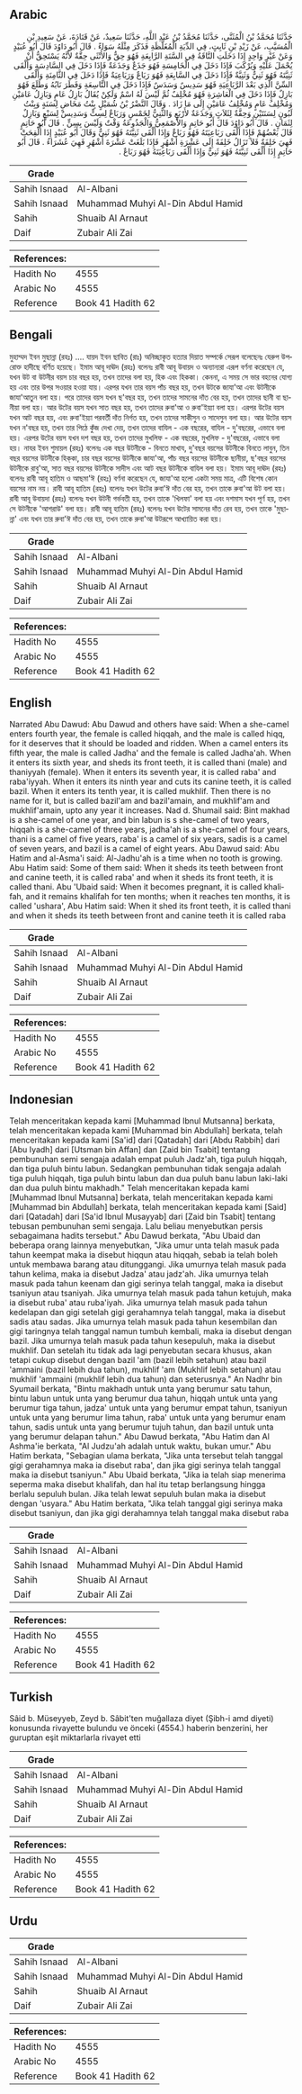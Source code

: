 ## Arabic


<div dir="rtl" lang="ar" style={{fontSize:'larger',backgroundColor:'#f8f9fa',padding:20}}>
حَدَّثَنَا مُحَمَّدُ بْنُ الْمُثَنَّى، حَدَّثَنَا مُحَمَّدُ بْنُ عَبْدِ اللَّهِ، حَدَّثَنَا سَعِيدٌ، عَنْ قَتَادَةَ، عَنْ سَعِيدِ بْنِ الْمُسَيَّبِ، عَنْ زَيْدِ بْنِ ثَابِتٍ، فِي الدِّيَةِ الْمُغَلَّظَةِ فَذَكَرَ مِثْلَهُ سَوَاءً ‏.‏ قَالَ أَبُو دَاوُدَ قَالَ أَبُو عُبَيْدٍ وَعَنْ غَيْرِ وَاحِدٍ إِذَا دَخَلَتِ النَّاقَةُ فِي السَّنَةِ الرَّابِعَةِ فَهُوَ حِقٌّ وَالأُنْثَى حِقَّةٌ لأَنَّهُ يَسْتَحِقُّ أَنْ يُحْمَلَ عَلَيْهِ وَيُرْكَبَ فَإِذَا دَخَلَ فِي الْخَامِسَةِ فَهُوَ جَذَعٌ وَجَذَعَةٌ فَإِذَا دَخَلَ فِي السَّادِسَةِ وَأَلْقَى ثَنِيَّتَهُ فَهُوَ ثَنِيٌّ وَثَنِيَّةٌ فَإِذَا دَخَلَ فِي السَّابِعَةِ فَهُوَ رَبَاعٌ وَرَبَاعِيَةٌ فَإِذَا دَخَلَ فِي الثَّامِنَةِ وَأَلْقَى السِّنَّ الَّذِي بَعْدَ الرَّبَاعِيَةِ فَهُوَ سَدِيسٌ وَسَدَسٌ فَإِذَا دَخَلَ فِي التَّاسِعَةِ وَفَطَرَ نَابُهُ وَطَلَعَ فَهُوَ بَازِلٌ فَإِذَا دَخَلَ فِي الْعَاشِرَةِ فَهُوَ مُخْلِفٌ ثُمَّ لَيْسَ لَهُ اسْمٌ وَلَكِنْ يُقَالُ بَازِلُ عَامٍ وَبَازِلُ عَامَيْنِ وَمُخْلِفُ عَامٍ وَمُخْلِفُ عَامَيْنِ إِلَى مَا زَادَ ‏.‏ وَقَالَ النَّضْرُ بْنُ شُمَيْلٍ بِنْتُ مَخَاضٍ لِسَنَةٍ وَبِنْتُ لَبُونٍ لِسَنَتَيْنِ وَحِقَّةٌ لِثَلاَثٍ وَجَذَعَةٌ لأَرْبَعٍ وَالثَّنِيُّ لِخَمْسٍ وَرَبَاعٌ لِسِتٍّ وَسَدِيسٌ لِسَبْعٍ وَبَازِلٌ لِثَمَانٍ ‏.‏ قَالَ أَبُو دَاوُدَ قَالَ أَبُو حَاتِمٍ وَالأَصْمَعِيُّ وَالْجَذُوعَةُ وَقْتٌ وَلَيْسَ بِسِنٍّ ‏.‏ قَالَ أَبُو حَاتِمٍ قَالَ بَعْضُهُمْ فَإِذَا أَلْقَى رَبَاعِيَتَهُ فَهُوَ رَبَاعٌ وَإِذَا أَلْقَى ثَنِيَّتَهُ فَهُوَ ثَنِيٌّ وَقَالَ أَبُو عُبَيْدٍ إِذَا أُلْقِحَتْ فَهِيَ خَلِفَةٌ فَلاَ تَزَالُ خَلِفَةً إِلَى عَشْرَةِ أَشْهُرٍ فَإِذَا بَلَغَتْ عَشْرَةَ أَشْهُرٍ فَهِيَ عُشَرَاءُ ‏.‏ قَالَ أَبُو حَاتِمٍ إِذَا أَلْقَى ثَنِيَّتَهُ فَهُوَ ثَنِيٌّ وَإِذَا أَلْقَى رَبَاعِيَتَهُ فَهُوَ رَبَاعٌ ‏.‏
</div>
<div style={{backgroundColor:'#f8f9fa',padding:20, marginBottom: 10}}><table> <thead> <tr> <th>Grade</th> <th></th> </tr> </thead> <tbody> <tr><td>Sahih Isnaad</td><td>Al-Albani</td></tr><tr><td>Sahih Isnaad</td><td>Muhammad Muhyi Al-Din Abdul Hamid</td></tr><tr><td>Sahih</td><td>Shuaib Al Arnaut</td></tr><tr><td>Daif</td><td>Zubair Ali Zai</td></tr></tbody></table><table> <thead> <tr> <th>References:</th> <th></th> </tr> </thead> <tbody><tr><td>Hadith No</td><td>4555</td></tr><tr><td>Arabic No</td><td>4555</td></tr><tr><td>Reference</td><td>Book 41 Hadith 62</td></tr></tbody></table></div>

## Bengali


<div dir="ltr" lang="bn" style={{fontSize:'larger',backgroundColor:'#f8f9fa',padding:20}}>
মুহাম্মদ ইবন মুছান্না (রহঃ) .... যায়দ ইবন ছাবিত (রাঃ) অনিচ্ছাকৃত হত্যার দিয়াত সম্পর্কে সেরূপ বলেছেনঃ যেরুপ উপরোক্ত হাদীছে বর্ণিত হয়েছে। ইমাম আবূ দাঊদ (রহঃ) বলেনঃ রাবী আবূ উবায়দ ও অন্যান্যরা এরূপ বর্ণনা করেছেন যে, যখন উট বা উটনীর বয়স চার বছর হয়, তখন তাদের বলা হয়, হিক এবং হিককা। কেননা, এ সময় সে ভার বহনের যোগ্য হয় এবং তার উপর সওয়ার হওয়া যায়। এরপর যখন তার বয়স পাঁচ বছর হয়, তখন উটকে জাযা'আ এবং উটনীকে জাযা'আতুন বলা হয়। পরে তাদের বয়স যখন ছ'বছর হয়, তখন তাদের সামনের দাঁত বের হয়, তখন তাদের ছানী বা ছানীয়া বলা হয়। আর উটের বয়স যখন সাত বছর হয়, তখন তাদের রুবা'আ ও রুবা'ইয়্যা বলা হয়। এরপর উটের বয়স যখন আট বছর হয়, এবং রুবা'ইয়্যা পরবর্তী দাঁত নির্গত হয়, তখন তাদের সাকীসুন ও সাদেসুন বলা হয়। আর উটের বয়স যখন ন'বছর হয়, তখন তার পিঠে কুঁজ দেখা দেয়, তখন তাদের বাযিল - এক বছরের, বাযিল - দু'বছরের, এভাবে বলা হয়। এরপর উটের বয়স যখন দশ বছর হয়, তখন তাদের মুখলিফ - এক বছরের, মুখলিফ - দু'বছরের, এভাবে বলা হয়। নাযর ইবন শুমায়ল (রহঃ) বলেনঃ এক বছর উটনীকে - বিনতে মাখায, দু'বছর বয়সের উটনীকে বিনতে লাবুন, তিন বছর বয়সের উটনীকে হিক্‌কা, চার বছর বয়সের উটনীকে জাযা'আ, পাঁচ বছর বয়সের উটনীকে ছানীয়া, ছ'বছর বয়সের উটনীকে রাবু'আ, সাত বছর বয়সের উটনীকে সাদীস এবং আট বছর উটনীকে বাযিল বলা হয়। ইমাম আবূ দাঊদ (রহঃ) বলেনঃ রাবী আবূ হাতিম ও আছমা'ঈ (রহঃ) বর্ণনা করেছেন যে, জাযা'আ হলো একটা সময় মাত্র, এটি বিশেষ কোন বয়সের নাম নয়। রাবী আবূ হাতিম (রহঃ) বলেনঃ যখন উটের রুবা'ঈ দাঁত বের হয়, তখন তাকে রুবা'আ উট বলা হয়। রাবী আবূ উবায়দা (রহঃ) বলেনঃ যখন উটনী গর্ভবতী হয়, তখন তাকে 'খিলফা' বলা হয় এবং দশমাস যখন পূর্ণ হয়, তখন সে উটনীকে 'আশরাউ' বলা হয়। রাবী আবূ হাতিম (রহঃ) বলেনঃ যখন উটের সামনের দাঁত রেব হয়, তখন তাকে 'মুছান্না' এবং যখন তার রুবা'ঈ দাঁত বের হয়, তখন তাকে রুবা'আ উটরূপে আখ্যায়িত করা হয়।
</div>
<div style={{backgroundColor:'#f8f9fa',padding:20, marginBottom: 10}}><table> <thead> <tr> <th>Grade</th> <th></th> </tr> </thead> <tbody> <tr><td>Sahih Isnaad</td><td>Al-Albani</td></tr><tr><td>Sahih Isnaad</td><td>Muhammad Muhyi Al-Din Abdul Hamid</td></tr><tr><td>Sahih</td><td>Shuaib Al Arnaut</td></tr><tr><td>Daif</td><td>Zubair Ali Zai</td></tr></tbody></table><table> <thead> <tr> <th>References:</th> <th></th> </tr> </thead> <tbody><tr><td>Hadith No</td><td>4555</td></tr><tr><td>Arabic No</td><td>4555</td></tr><tr><td>Reference</td><td>Book 41 Hadith 62</td></tr></tbody></table></div>

## English


<div dir="ltr" lang="en" style={{fontSize:'larger',backgroundColor:'#f8f9fa',padding:20}}>
Narrated Abu Dawud: Abu Dawud and others have said: When a she-camel enters fourth year, the female is called hiqqah, and the male is called hiqq, for it deserves that it should be loaded and ridden. When a camel enters its fifth year, the male is called Jadha' and the female is called Jadha'ah. When it enters its sixth year, and sheds its front teeth, it is called thani (male) and thaniyyah (female). When it enters its seventh year, it is called raba' and raba'iyyah. When it enters its ninth year and cuts its canine teeth, it is called bazil. When it enters its tenth year, it is called mukhlif. Then there is no name for it, but is called bazil'am and bazil'amain, and mukhlif'am and mukhlif'amain, upto any year it increases. Nad d. Shumail said: Bint makhad is a she-camel of one year, and bin labun is s she-camel of two years, hiqqah is a she-camel of three years, jadha'ah is a she-camel of four years, thani is a camel of five years, raba' is a camel of six years, sadis is a camel of seven years, and bazil is a camel of eight years. Abu Dawud said: Abu Hatim and al-Asma'i said: Al-Jadhu'ah is a time when no tooth is growing. Abu Hatim said: Some of them said: When it sheds its teeth between front and canine teeth, it is called raba' and when it sheds its front teeth, it is called thani. Abu 'Ubaid said: When it becomes pregnant, it is called khalifah, and it remains khalifah for ten months; when it reaches ten months, it is called 'ushara', Abu Hatim said: When it shed its front teeth, it is called thani and when it sheds its teeth between front and canine teeth it is called raba
</div>
<div style={{backgroundColor:'#f8f9fa',padding:20, marginBottom: 10}}><table> <thead> <tr> <th>Grade</th> <th></th> </tr> </thead> <tbody> <tr><td>Sahih Isnaad</td><td>Al-Albani</td></tr><tr><td>Sahih Isnaad</td><td>Muhammad Muhyi Al-Din Abdul Hamid</td></tr><tr><td>Sahih</td><td>Shuaib Al Arnaut</td></tr><tr><td>Daif</td><td>Zubair Ali Zai</td></tr></tbody></table><table> <thead> <tr> <th>References:</th> <th></th> </tr> </thead> <tbody><tr><td>Hadith No</td><td>4555</td></tr><tr><td>Arabic No</td><td>4555</td></tr><tr><td>Reference</td><td>Book 41 Hadith 62</td></tr></tbody></table></div>

## Indonesian


<div dir="ltr" lang="id" style={{fontSize:'larger',backgroundColor:'#f8f9fa',padding:20}}>
Telah menceritakan kepada kami [Muhammad Ibnul Mutsanna] berkata, telah menceritakan kepada kami [Muhammad bin Abdullah] berkata, telah menceritakan kepada kami [Sa'id] dari [Qatadah] dari [Abdu Rabbih] dari [Abu Iyadh] dari [Utsman bin Affan] dan [Zaid bin Tsabit] tentang pembunuhan semi sengaja adalah empat puluh Jadz'ah, tiga puluh hiqqah, dan tiga puluh bintu labun. Sedangkan pembunuhan tidak sengaja adalah tiga puluh hiqqah, tiga puluh bintu labun dan dua puluh banu labun laki-laki dan dua puluh bintu makhadh." Telah menceritakan kepada kami [Muhammad Ibnul Mutsanna] berkata, telah menceritakan kepada kami [Muhammad bin Abdullah] berkata, telah menceritakan kepada kami [Said] dari [Qatadah] dari [Sa'id Ibnul Musayyab] dari [Zaid bin Tsabit] tentang tebusan pembunuhan semi sengaja. Lalu beliau menyebutkan persis sebagaimana hadits tersebut." Abu Dawud berkata, "Abu Ubaid dan beberapa orang lainnya menyebutkan, "Jika umur unta telah masuk pada tahun keempat maka ia disebut hiqqun atau hiqqah, sebab ia telah boleh untuk membawa barang atau ditunggangi. Jika umurnya telah masuk pada tahun kelima, maka ia disebut Jadza' atau jadz'ah. Jika umurnya telah masuk pada tahun keenam dan gigi serinya telah tanggal, maka ia disebut tsaniyun atau tsaniyah. Jika umurnya telah masuk pada tahun ketujuh, maka ia disebut ruba' atau ruba'iyah. Jika umurnya telah masuk pada tahun kedelapan dan gigi setelah gigi gerahamnya telah tanggal, maka ia disebut sadis atau sadas. Jika umurnya telah masuk pada tahun kesembilan dan gigi taringnya telah tanggal namun tumbuh kembali, maka ia disebut dengan bazil. Jika umurnya telah masuk pada tahun kesepuluh, maka ia disebut mukhlif. Dan setelah itu tidak ada lagi penyebutan secara khusus, akan tetapi cukup disebut dengan bazil 'am (bazil lebih setahun) atau bazil 'ammaini (bazil lebih dua tahun), mukhlif 'am (Mukhlif lebih setahun) atau mukhlif 'ammaini (mukhlif lebih dua tahun) dan seterusnya." An Nadhr bin Syumail berkata, "Bintu makhadh untuk unta yang berumur satu tahun, bintu labun untuk unta yang berumur dua tahun, hiqqah untuk unta yang berumur tiga tahun, jadza' untuk unta yang berumur empat tahun, tsaniyun untuk unta yang berumur lima tahun, raba' untuk unta yang berumur enam tahun, sadis untuk unta yang berumur tujuh tahun, dan bazil untuk unta yang berumur delapan tahun." Abu Dawud berkata, "Abu Hatim dan Al Ashma'ie berkata, "Al Judzu'ah adalah untuk waktu, bukan umur." Abu Hatim berkata, "Sebagian ulama berkata, "Jika unta tersebut telah tanggal gigi gerahamnya maka ia disebut raba', dan jika gigi serinya telah tanggal maka ia disebut tsaniyun." Abu Ubaid berkata, "Jika ia telah siap menerima seperma maka disebut khalifah, dan hal itu tetap berlangsung hingga berlalu sepuluh bulan. Jika telah lewat sepuluh bulan maka ia disebut dengan 'usyara." Abu Hatim berkata, "Jika telah tanggal gigi serinya maka disebut tsaniyun, dan jika gigi derahamnya telah tanggal maka disebut raba
</div>
<div style={{backgroundColor:'#f8f9fa',padding:20, marginBottom: 10}}><table> <thead> <tr> <th>Grade</th> <th></th> </tr> </thead> <tbody> <tr><td>Sahih Isnaad</td><td>Al-Albani</td></tr><tr><td>Sahih Isnaad</td><td>Muhammad Muhyi Al-Din Abdul Hamid</td></tr><tr><td>Sahih</td><td>Shuaib Al Arnaut</td></tr><tr><td>Daif</td><td>Zubair Ali Zai</td></tr></tbody></table><table> <thead> <tr> <th>References:</th> <th></th> </tr> </thead> <tbody><tr><td>Hadith No</td><td>4555</td></tr><tr><td>Arabic No</td><td>4555</td></tr><tr><td>Reference</td><td>Book 41 Hadith 62</td></tr></tbody></table></div>

## Turkish


<div dir="ltr" lang="tr" style={{fontSize:'larger',backgroundColor:'#f8f9fa',padding:20}}>
Sâid b. Müseyyeb, Zeyd b. Sâbit'ten muğallaza diyet (Şibh-i amd diyeti) konusunda rivayette bulundu ve önceki (4554.) haberin benzerini, her guruptan eşit miktarlarla rivayet etti
</div>
<div style={{backgroundColor:'#f8f9fa',padding:20, marginBottom: 10}}><table> <thead> <tr> <th>Grade</th> <th></th> </tr> </thead> <tbody> <tr><td>Sahih Isnaad</td><td>Al-Albani</td></tr><tr><td>Sahih Isnaad</td><td>Muhammad Muhyi Al-Din Abdul Hamid</td></tr><tr><td>Sahih</td><td>Shuaib Al Arnaut</td></tr><tr><td>Daif</td><td>Zubair Ali Zai</td></tr></tbody></table><table> <thead> <tr> <th>References:</th> <th></th> </tr> </thead> <tbody><tr><td>Hadith No</td><td>4555</td></tr><tr><td>Arabic No</td><td>4555</td></tr><tr><td>Reference</td><td>Book 41 Hadith 62</td></tr></tbody></table></div>

## Urdu


<div dir="rtl" lang="ur" style={{fontSize:'larger',backgroundColor:'#f8f9fa',padding:20}}>

</div>
<div style={{backgroundColor:'#f8f9fa',padding:20, marginBottom: 10}}><table> <thead> <tr> <th>Grade</th> <th></th> </tr> </thead> <tbody> <tr><td>Sahih Isnaad</td><td>Al-Albani</td></tr><tr><td>Sahih Isnaad</td><td>Muhammad Muhyi Al-Din Abdul Hamid</td></tr><tr><td>Sahih</td><td>Shuaib Al Arnaut</td></tr><tr><td>Daif</td><td>Zubair Ali Zai</td></tr></tbody></table><table> <thead> <tr> <th>References:</th> <th></th> </tr> </thead> <tbody><tr><td>Hadith No</td><td>4555</td></tr><tr><td>Arabic No</td><td>4555</td></tr><tr><td>Reference</td><td>Book 41 Hadith 62</td></tr></tbody></table></div>